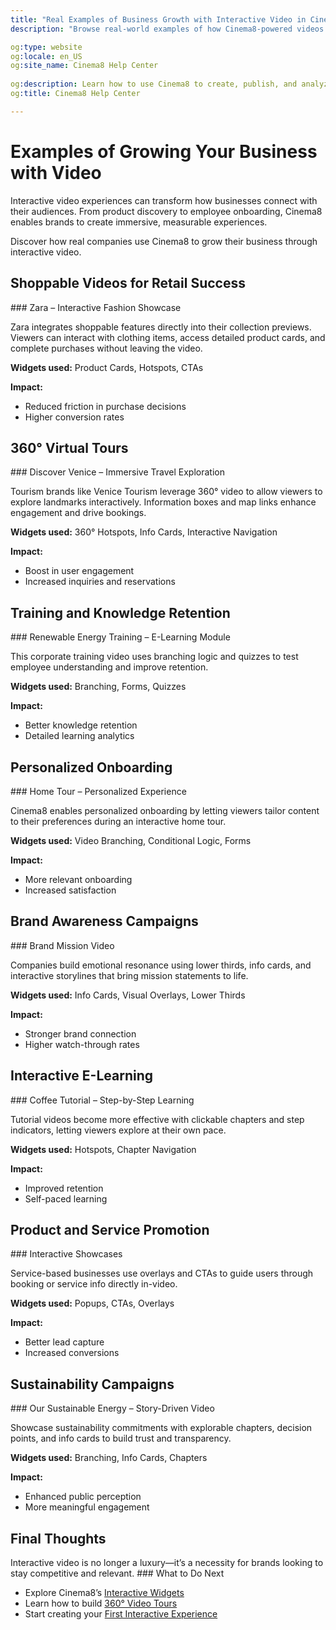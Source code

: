```yaml
---
title: "Real Examples of Business Growth with Interactive Video in Cinema8"
description: "Browse real-world examples of how Cinema8-powered videos helped businesses increase leads, onboard customers, & tell stories. Visit Cinema8."

og:type: website
og:locale: en_US
og:site_name: Cinema8 Help Center
 
og:description: Learn how to use Cinema8 to create, publish, and analyze interactive videos.
og:title: Cinema8 Help Center

---
```


# Examples of Growing Your Business with Video

Interactive video experiences can transform how businesses connect with their audiences. From product discovery to employee onboarding, Cinema8 enables brands to create immersive, measurable experiences.

<Callout type="info">
Discover how real companies use Cinema8 to grow their business through interactive video.
</Callout>

## Shoppable Videos for Retail Success

<Steps>
### Zara – Interactive Fashion Showcase

Zara integrates shoppable features directly into their collection previews. Viewers can interact with clothing items, access detailed product cards, and complete purchases without leaving the video.

**Widgets used:** Product Cards, Hotspots, CTAs

**Impact:**  
- Reduced friction in purchase decisions  
- Higher conversion rates

<Cinema8VideoPreview
  videoId="qOjynRJN"
  posterSrc="/videos/fashion-showcase.jpg"
  caption="Zara Shoppable Experience"
  useModal={true}
  maskType="wave"
/>
</Steps>

## 360° Virtual Tours

<Steps>
### Discover Venice – Immersive Travel Exploration

Tourism brands like Venice Tourism leverage 360° video to allow viewers to explore landmarks interactively. Information boxes and map links enhance engagement and drive bookings.

**Widgets used:** 360° Hotspots, Info Cards, Interactive Navigation

**Impact:**  
- Boost in user engagement  
- Increased inquiries and reservations

<Cinema8VideoPreview
  videoId="mJddVWJZ"
  posterSrc="/videos/venice-tour.jpg"
  caption="Explore Venice with 360°"
  useModal={true}
  maskType="wave"
/>
</Steps>

## Training and Knowledge Retention

<Steps>
### Renewable Energy Training – E-Learning Module

This corporate training video uses branching logic and quizzes to test employee understanding and improve retention.

**Widgets used:** Branching, Forms, Quizzes

**Impact:**  
- Better knowledge retention  
- Detailed learning analytics
</Steps>

## Personalized Onboarding

<Steps>
### Home Tour – Personalized Experience

Cinema8 enables personalized onboarding by letting viewers tailor content to their preferences during an interactive home tour.

**Widgets used:** Video Branching, Conditional Logic, Forms

**Impact:**  
- More relevant onboarding  
- Increased satisfaction

<Cinema8VideoPreview
  videoId="kXPqkgJv"
  posterSrc="/videos/home-tour.jpg"
  caption="Personalized Home Tour"
  useModal={true}
  maskType="wave"
/>
</Steps>

## Brand Awareness Campaigns

<Steps>
### Brand Mission Video

Companies build emotional resonance using lower thirds, info cards, and interactive storylines that bring mission statements to life.

**Widgets used:** Info Cards, Visual Overlays, Lower Thirds

**Impact:**  
- Stronger brand connection  
- Higher watch-through rates
</Steps>

## Interactive E-Learning

<Steps>
### Coffee Tutorial – Step-by-Step Learning

Tutorial videos become more effective with clickable chapters and step indicators, letting viewers explore at their own pace.

**Widgets used:** Hotspots, Chapter Navigation

**Impact:**  
- Improved retention  
- Self-paced learning
</Steps>

## Product and Service Promotion

<Steps>
### Interactive Showcases

Service-based businesses use overlays and CTAs to guide users through booking or service info directly in-video.

**Widgets used:** Popups, CTAs, Overlays

**Impact:**  
- Better lead capture  
- Increased conversions
</Steps>

## Sustainability Campaigns

<Steps>
### Our Sustainable Energy – Story-Driven Video

Showcase sustainability commitments with explorable chapters, decision points, and info cards to build trust and transparency.

**Widgets used:** Branching, Info Cards, Chapters

**Impact:**  
- Enhanced public perception  
- More meaningful engagement
</Steps>

## Final Thoughts

<Callout type="important">
Interactive video is no longer a luxury—it’s a necessity for brands looking to stay competitive and relevant.
</Callout>

<Steps>
### What to Do Next

- Explore Cinema8’s [Interactive Widgets](#)
- Learn how to build [360° Video Tours](#)
- Start creating your [First Interactive Experience](#)
</Steps>
